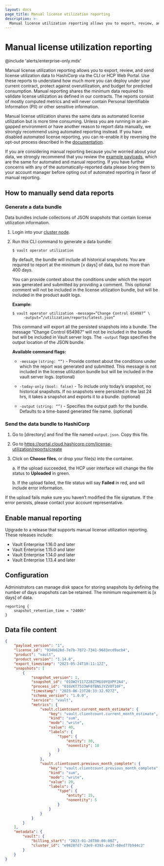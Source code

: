 ```yaml
---
layout: docs
page_title: Manual license utilization reporting
description: >-
  Manual license utilization reporting allows you to export, review, and send license utilization data to HashiCorp through the CLI or HCP Web Portal.
---
```


# Manual license utilization reporting

@include 'alerts/enterprise-only.mdx'

Manual license utilization reporting allows you to export, review, and send
license utilization data to HashiCorp via the CLI or HCP Web Portal. Use these
reports to understand how much more you can deploy under your current contract,
protect against overutilization, and budget for predicted consumption. Manual
reporting shares the minimum data required to validate license utilization as
defined in our contracts. The reports consist of mostly computed metrics and
will never contain Personal Identifiable Information (PII) or other sensitive
information. 

Manual license utilization shares the same data as automated license utilization
but is more time consuming. Unless you are running in an air-gapped environment
or have another reason to report data manually, we strongly recommend using
automated reporting instead. If you have disabled automated license reporting,
you can re-enable it by reversing the opt-out process described in the
[documentation](/vault/docs/enterprise/license/utilization-reporting#opt-out). 

If you are considering manual reporting because you’re worried about your data,
we strongly recommend that you review the [example
payloads](#data-file-content), which are the same for automated and manual
reporting. If you have further concerns with any of the automatically-reported
data please bring them to your account manager before opting out of automated
reporting in favor of manual reporting.

## How to manually send data reports

### Generate a data bundle

Data bundles include collections of JSON snapshots that contain license
utilization information.  

1. Login into your [cluster node](/vault/tutorials/cloud/vault-access-cluster).
1. Run this CLI command to generate a data bundle:

   ```shell-session
   $ vault operator utilization
   ```

   By default, the bundle will include all historical snapshots. You are
   required to report at the minimum [x days] of data, but no more than 400
   days. 

   You can provide context about the conditions under which the report was
   generated and submitted by providing a comment. This optional comment will
   not be included in the license utilization bundle, but will be included in
   the product audit logs. 

   **Example:**

   ```shell-session
   $ vault operator utilization -message=”Change Control 654987” \
        -output=”/utilization/reports/latest.json”
   ```

   This command will export all the persisted snapshots into a bundle. The
   message “Change Control 654987” will not be included in the bundle but will
   be included in Vault server logs. The `-output` flags specifies the output
   location of the JSON bundle. 

   **Available command flags:**

   - `-message` `(string: “”)` - Provide context about the conditions under
   which the report was generated and   submitted. This message is not included
   in the license utilization bundle but will be included in the   vault server
   logs. (optional)

   - `-today-only` `(bool: false)` - To include only today’s snapshot, no
   historical snapshots. If no snapshots   were persisted in the last 24 hrs, it
   takes a snapshot and exports it to a bundle. (optional)    
   
   - `-output` `(string: “”)` - Specifies the output path for the bundle.
   Defaults to a time-based generated file name. (optional)


### Send the data bundle to HashiCorp

1. Go to [directory] and find the file named `output.json`. Copy this file.
1. Go to https://portal.cloud.hashicorp.com/license-utilization/reports/create
1. Click on **Choose files**, or drop your file(s) into the container.

    a. If the upload succeeded, the HCP user interface will change the file
    status to **Uploaded** in green.
    
    b. If the upload failed, the file status will say **Failed** in red, and
    will include error information. 

If the upload fails make sure you haven’t modified the file signature. If the
error persists, please contact your account representative. 


## Enable manual reporting

Upgrade to a release that supports manual license utilization reporting. These
releases include: 

- Vault Enterprise 1.16.0 and later
- Vault Enterprise 1.15.0 and later
- Vault Enterprise 1.14.0 and later
- Vault Enterprise 1.13.4 and later

## Configuration

Administrators can manage disk space for storing snapshots by defining the
number of days snapshots can be retained. The minimum requirement is [x days] of
data.

```hcl
reporting {
    snapshot_retention_time = "2400h"
}
```

## Data file content

<CodeBlockConfig hideClipboard>

```json
{
    "payload_version": "1",
    "license_id": "934b62bd-7e7b-7872-7341-9683ecd9acb4",
    "product": "vault",
    "product_version": "1.14.0",
    "export_timestamp": "2023-05-24T10:11:12Z",
    "snapshots": [
        {
            "snapshot_version": 1,
            "snapshot_id": "01GW2Y117Z2BZ7MGS9YQXPF2A4",
            "process_id": "01GVKT7533WF8TBNSJYZV0T10F",
            "timestamp": "2023-06-23T20:33:32.927Z",
            "schema_version": "1.0.0",
            "service": "vault",
            "metrics": {
                "vault.clientcount.current_month_estimate": {
                    "key": "vault.clientcount.current_month_estimate",
                    "kind": "sum",
                    "mode": "write",
                    "value": 40,
                    "labels": {
                        "type": {
                            "entity": 30,
                            "nonentity": 10
                        }
                    }
                },
                "vault.clientcount.previous_month_complete": {
                    "key": "vault.clientcount.previous_month_complete",
                    "kind": "sum",
                    "mode": "write",
                    "value": 20,
                    "labels": {
                        "type": {
                            "entity": 15,
                            "nonentity": 5
                        }
                    }
                }
            }
        }
    ],
    "metadata": {
        "vault": {
            "billing_start": "2023-01-20T00:00:00Z",
            "cluster_id": "e9828fd7-23e9-4393-aa37-60ed77b944c2"
        }
    }
}
```

</CodeBlockConfig>